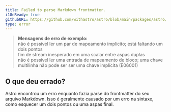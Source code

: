 ```yaml
---
title: Failed to parse Markdown frontmatter.
i18nReady: true
githubURL: https://github.com/withastro/astro/blob/main/packages/astro/src/core/errors/errors-data.ts
type: error
---
```


> **Mensagens de erro de exemplo:**<br/>
não é possível ler um par de mapeamento implícito; está faltando um dois pontos<br/>
fim de stream inesperado em uma scalar entre aspas duplas<br/>
não é possível ler uma entrada de mapeamento de bloco; uma chave multilinha não pode ser ser uma chave implícita (E06001)

## O que deu errado?

Astro encontrou um erro enquanto fazia parse do frontmatter do seu arquivo Markdown.
Isso é geralmente causado por um erro na sintaxe, como esquecer um dois pontos ou uma aspas final.



